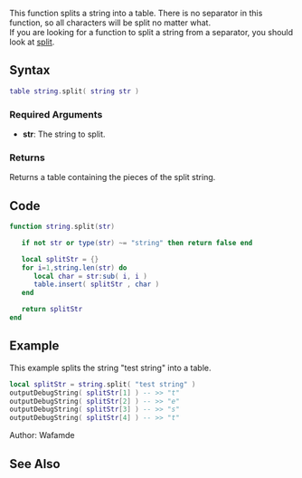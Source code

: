 {{Useful Function}}
<lowercasetitle></lowercasetitle>

This function splits a string into a table. There is no separator in this function, so all characters will be split no matter what.<br/>
If you are looking for a function to split a string from a separator, you should look at [[/split.md|split]].

==Syntax==
<syntaxhighlight lang="lua">table string.split( string str )</syntaxhighlight>

===Required Arguments===
* '''str''': The string to split.

===Returns===
Returns a table containing the pieces of the split string.

==Code==
<section name="Server- and/or clientside Script" class="both" show="true">
<syntaxhighlight lang="lua">
function string.split(str)

   if not str or type(str) ~= "string" then return false end

   local splitStr = {}
   for i=1,string.len(str) do
      local char = str:sub( i, i )
      table.insert( splitStr , char )
   end

   return splitStr 
end
</syntaxhighlight>
</section>

==Example==
<section name="Server" class="server" show="true">
This example splits the string "test string" into a table.
<syntaxhighlight lang="lua">
local splitStr = string.split( "test string" )
outputDebugString( splitStr[1] ) -- >> "t"
outputDebugString( splitStr[2] ) -- >> "e"
outputDebugString( splitStr[3] ) -- >> "s"
outputDebugString( splitStr[4] ) -- >> "t"
</syntaxhighlight>
</section>

Author: Wafamde

==See Also==
{{Useful_Functions}}